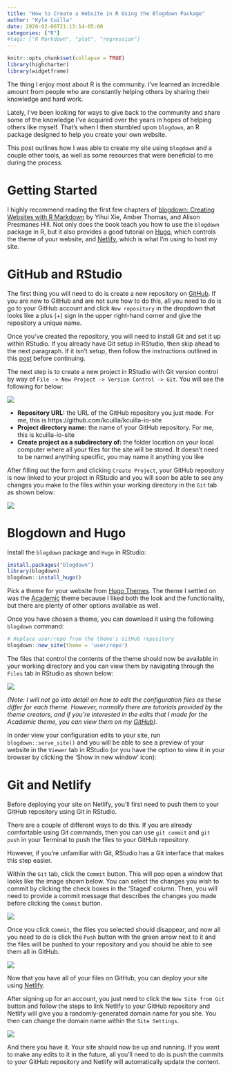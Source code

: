 ```yaml
---
title: "How to Create a Website in R Using the Blogdown Package"
author: "Kyle Cuilla"
date: 2020-02-06T21:13:14-05:00
categories: ["R"]
#tags: ["R Markdown", "plot", "regression"]
---
```


```r
knitr::opts_chunk$set(collapse = TRUE)
library(highcharter)
library(widgetframe)
```

The thing I enjoy most about R is the community. I've learned an incredible amount from people who are constantly helping others by sharing their knowledge and hard work. 

Lately, I've been looking for ways to give back to the community and share some of the knowledge I've acquired over the years in hopes of helping others like myself. That's when I then stumbled upon `blogdown`, an R package designed to help you create your own website. 

This post outlines how I was able to create my site using `blogdown` and a couple other tools, as well as some resources that were beneficial to me during the process.


# Getting Started

I highly recommend reading the first few chapters of [blogdown: Creating Websites with R Markdown](https://bookdown.org/yihui/blogdown/) by Yihui Xie, Amber Thomas, and Alison Presmanes Hill. Not only does the book teach you how to use the `blogdown` package in R, but it also provides a good tutorial on [Hugo](https://themes.gohugo.io/), which controls the theme of your website, and [Netlify](https://www.netlify.com/), which is what I'm using to host my site.


# GitHub and RStudio

The first thing you will need to do is create a new repository on [GitHub](https://github.com/). If you are new to GitHub and are not sure how to do this, all you need to do is go to your GitHub account and click `New repository` in the dropdown that looks like a plus (+) sign in the upper right-hand corner and give the repository a unique name. 

Once you've created the repository, you will need to install Git and set it up within RStudio. If you already have Git setup in RStudio, then skip ahead to the next paragraph. If it isn't setup, then follow the instructions outlined in this [post](http://www.geo.uzh.ch/microsite/reproducible_research/post/rr-rstudio-git/) before continuing.

The next step is to create a new project in RStudio with Git version control by way of  `File -> New Project -> Version Control -> Git`. You will see the following for below:

![](/img/gitform.PNG)

- <b>Repository URL:</b> the URL of the GitHub repository you just made. For me, this is https://github.com/kcuilla/kcuilla-io-site
- <b>Project directory name:</b> the name of your GitHub repository. For me, this is kcuilla-io-site
- <b>Create project as a subdirectory of:</b> the folder location on your local computer where all your files for the site will be stored. It doesn't need to be named anything specific, you may name it anything you like

After filling out the form and clicking `Create Project`, your GitHub repository is now linked to your project in RStudio and you will soon be able to see any changes you make to the files within your working directory in the `Git` tab as shown below:

![](/img/gitenvironment.PNG)


# Blogdown and Hugo

Install the `blogdown` package and `Hugo` in RStudio:

```r
install.packages("blogdown")
library(blogdown)
blogdown::install_hugo()

```

Pick a theme for your website from [Hugo Themes](https://themes.gohugo.io/). The theme I settled on was the [Academic](https://themes.gohugo.io/academic/) theme because I liked both the look and the functionality, but there are plenty of other options available as well.

Once you have chosen a theme, you can download it using the following `blogdown` command:

```r
# Replace user/repo from the theme's GitHub repository
blogdown::new_site(theme = 'user/repo')

```

The files that control the contents of the theme should now be available in your working directory and you can view them by navigating through the `Files` tab in RStudio as shown below:

![](/img/file_folders.PNG)

<i>(Note: I will not go into detail on how to edit the configuration files as these differ for each theme. However, normally there are tutorials provided by the theme creators, and if you're interested in the edits that I made for the Academic theme, you can view them on my [GitHub](https://github.com/kcuilla/kcuilla.github.io)).</i>

In order view your configuration edits to your site, run `blogdown::serve_site()` and you will be able to see a preview of your website in the `Viewer` tab in RStudio (or you have the option to view it in your browser by clicking the 'Show in new window' icon):  


# Git and Netlify

Before deploying your site on Netlify, you'll first need to push them to your GitHub repository using Git in RStudio. 

There are a couple of different ways to do this. If you are already comfortable using Git commands, then you can use `git commit` and `git push` in your Terminal to push the files to your GitHub repository. 

However, if you're unfamiliar with Git, RStudio has a Git interface that makes this step easier. 

Within the `Git` tab, click the `Commit` button. This will pop open a window that looks like the image shown below. You can select the changes you wish to commit by clicking the check boxes in the 'Staged' column. Then, you will need to provide a commit message that describes the changes you made before clicking the `Commit` button.

![](/img/gitcommit.PNG)

Once you click `Commit`, the files you selected should disappear, and now all you need to do is click the `Push` button with the green arrow next to it and the files will be pushed to your repository and you should be able to see them all in GitHub.

![](/img/githubpage.PNG)

Now that you have all of your files on GitHub, you can deploy your site using [Netlify](https://www.netlify.com/). 

After signing up for an account, you just need to click the `New Site from Git` button and follow the steps to link Netlify to your GitHub repository and Netlify will give you a randomly-generated domain name for you site. You then can change the domain name within the `Site Settings`. 

![](/img/website.PNG)

And there you have it. Your site should now be up and running. If you want to make any edits to it in the future, all you'll need to do is push the commits to your GitHub repository and Netlify will automatically update the content.


